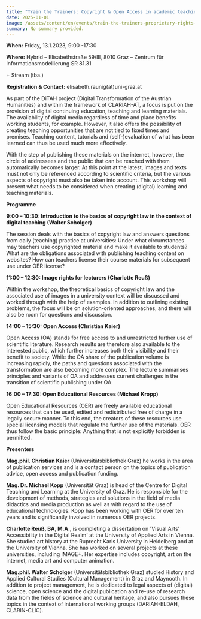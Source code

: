 ```yaml
---
title: "Train the Trainers: Copyright & Open Access in academic teaching"
date: 2025-01-01
image: /assets/content/en/events/train-the-trainers-proprietary-rights-open-access-in-academic-teaching/image.png
summary: No summary provided.
---
```


**When:** Friday, 13.1.2023, 9:00 -17:30

**Where:** Hybrid – Elisabethstraße 59/III, 8010 Graz – Zentrum für Informationsmodellierung SR 81.31

\+ Stream (tba.)

**Registration & Contact:** elisabeth.raunig(at)uni-graz.at

As part of the DiTAH project (Digital Transformation of the Austrian Humanities) and within the framework of CLARIAH-AT, a focus is put on the provision of digital continuing education, teaching and learning materials. The availability of digital media regardless of time and place benefits working students, for example. However, it also offers the possibility of creating teaching opportunities that are not tied to fixed times and premises. Teaching content, tutorials and (self-)evaluation of what has been learned can thus be used much more effectively.

With the step of publishing these materials on the internet, however, the circle of addressees and the public that can be reached with them automatically becomes larger. At this point at the latest, images and texts must not only be referenced according to scientific criteria, but the various aspects of copyright must also be taken into account. This workshop will present what needs to be considered when creating (digital) learning and teaching materials.

**Programme**

**9:00 – 10:30: Introduction to the basics of copyright law in the context of digital teaching (Walter Scholger)**

The session deals with the basics of copyright law and answers questions from daily (teaching) practice at universities: Under what circumstances may teachers use copyrighted material and make it available to students? What are the obligations associated with publishing teaching content on websites? How can teachers license their course materials for subsequent use under OER license?

**11:00 – 12:30: Image rights for lecturers (Charlotte Reuß)**

Within the workshop, the theoretical basics of copyright law and the associated use of images in a university context will be discussed and worked through with the help of examples. In addition to outlining existing problems, the focus will be on solution-oriented approaches, and there will also be room for questions and discussion.

**14:00 – 15:30: Open Access (Christian Kaier)**

Open Access (OA) stands for free access to and unrestricted further use of scientific literature. Research results are therefore also available to the interested public, which further increases both their visibility and their benefit to society. While the OA share of the publication volume is increasing rapidly, the paths and questions associated with the transformation are also becoming more complex. The lecture summarises principles and variants of OA and addresses current challenges in the transition of scientific publishing under OA.

**16:00 – 17:30: Open Educational Resources (Michael Kropp)**

Open Educational Resources (OER) are freely available educational resources that can be used, edited and redistributed free of charge in a legally secure manner. To this end, the creators of these resources use special licensing models that regulate the further use of the materials. OER thus follow the basic principle: Anything that is not explicitly forbidden is permitted.

**Presenters**

**Mag.phil. Christian Kaier** (Universitätsbibliothek Graz) he works in the area of publication services and is a contact person on the topics of publication advice, open access and publication funding.

**Mag. Dr. Michael Kopp** (Universität Graz) is head of the Centre for Digital Teaching and Learning at the University of Graz. He is responsible for the development of methods, strategies and solutions in the field of media didactics and media production as well as with regard to the use of educational technologies. Kopp has been working with OER for over ten years and is significantly involved in numerous OER projects.

**Charlotte Reuß, BA, M.A.**, is completing a dissertation on 'Visual Arts' Accessibility in the Digital Realm' at the University of Applied Arts in Vienna. She studied art history at the Ruprecht Karls University in Heidelberg and at the University of Vienna. She has worked on several projects at these universities, including IMAGE+. Her expertise includes copyright, art on the internet, media art and computer animation.

**Mag.phil. Walter Scholger** (Universitätsbibliothek Graz) studied History and Applied Cultural Studies (Cultural Management) in Graz and Maynooth. In addition to project management, he is dedicated to legal aspects of (digital) science, open science and the digital publication and re-use of research data from the fields of science and cultural heritage, and also pursues these topics in the context of international working groups (DARIAH-ELDAH, CLARIN-CLIC).
